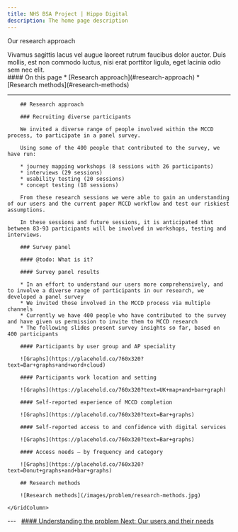 ```yaml
---
title: NHS BSA Project | Hippo Digital
description: The home page description
---
```


<Heading caption='Understanding the problem' tag='h1'>Our research approach</Heading>

<GridRow>
    <GridColumn width={'2/3'}>
        <LeadParagraph>
            Vivamus sagittis lacus vel augue laoreet rutrum faucibus dolor auctor. Duis mollis, est non commodo luctus, nisi erat porttitor ligula, eget lacinia odio sem nec elit.
        </LeadParagraph>
    </GridColumn>
    <GridColumn width={'1/3'}>
        <nav class="in-page-nav">
            #### On this page
            * [Research approach](#research-approach)
            * [Research methods](#research-methods)
        </nav>
    </GridColumn>
    <GridColumn width={'full'}>
        <hr class="govuk-section-break govuk-section-break--l"/>
    </GridColumn>
</GridRow>

<GridRow>
    <GridColumn width={'3/4'}>

        ## Research approach

        ### Recruiting diverse participants

        We invited a diverse range of people involved within the MCCD process, to participate in a panel survey.

        Using some of the 400 people that contributed to the survey, we have run:

        * journey mapping workshops (8 sessions with 26 participants)
        * interviews (29 sessions)
        * usability testing (20 sessions)
        * concept testing (18 sessions)

        From these research sessions we were able to gain an understanding of our users and the current paper MCCD workflow and test our riskiest assumptions.

        In these sessions and future sessions, it is anticipated that between 83-93 participants will be involved in workshops, testing and interviews.

        ### Survey panel

        #### @todo: What is it?

        #### Survey panel results

        * In an effort to understand our users more comprehensively, and to involve a diverse range of participants in our research, we developed a panel survey
        * We invited those involved in the MCCD process via multiple channels
        * Currently we have 400 people who have contributed to the survey and have given us permission to invite them to MCCD research
        * The following slides present survey insights so far, based on 400 participants

        #### Participants by user group and AP speciality

        ![Graphs](https://placehold.co/760x320?text=Bar+graphs+and+word+cloud)
        
        #### Participants work location and setting

        ![Graphs](https://placehold.co/760x320?text=UK+map+and+bar+graph)
        
        #### Self-reported experience of MCCD completion

        ![Graphs](https://placehold.co/760x320?text=Bar+graphs)
        
        #### Self-reported access to and confidence with digital services

        ![Graphs](https://placehold.co/760x320?text=Bar+graphs)
        
        #### Access needs – by frequency and category

        ![Graphs](https://placehold.co/760x320?text=Donut+graphs+and+bar+graphs)

        ## Research methods

        ![Research methods](/images/problem/research-methods.jpg)
    
    </GridColumn>

</GridRow>

<GridRow>
    <GridColumn width={'full'}>
        ---
    </GridColumn>
</GridRow>
<GridRow>
    <GridColumn width={'1/2'}>
        &nbsp;
    </GridColumn>
    <GridColumn width={'1/2'}>
        <a class="next-page" href="/understanding/users">
            #### Understanding the problem
            Next: <span>Our users and their needs</span>
        </a>
    </GridColumn>
</GridRow>